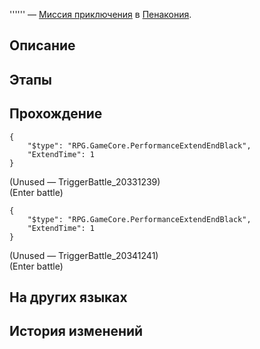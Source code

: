 {{Дополнить|Диалоги.}}
{{Миссия Инфобокс
|id              = 4340168
|Название        = 
|Изображение     = Миссия Освоения .png
|Тип             = Миссия приключения
|События         = 
|Глава           = 
|Условия         = Завершена [[Миссия Освоения]] ''[[Чужак в чужой стране]]''
|Персонажи       = Первопроходец
|СтартЛокация    = «(Лучезарный шпат/Корма Освоения/Таталов/Парящая стрелка часов)»
|Мир             = Пенакония
|Локации         = «(Лучезарный шпат/Корма Освоения/Таталов/Парящая стрелка часов)»
|Предыдущая      = 
|Следующая       = 
|Награды         = Звёздный нефрит*20; Часокредиты*120
}}
'''''' — [[Миссия приключения]] в [[Пенакония]].

==Описание==
{{Описание|<!--официальное описание из Перекрёстка судеб-->}}

==Этапы==


==Прохождение==
{{Дополнить}}

<pre>{
	"$type": "RPG.GameCore.PerformanceExtendEndBlack",
	"ExtendTime": 1
}</pre>
:{{tx}}
;(Unused &mdash; TriggerBattle_20331239)
;(Enter battle)
::{{Enemy List|Торговец удачей из труппы «Кошмарики»*2; Королевский бак*2; Заводной Хулиган из труппы «Кошмарики»*1}}
<pre>{
	"$type": "RPG.GameCore.PerformanceExtendEndBlack",
	"ExtendTime": 1
}</pre>
:{{tx}}
;(Unused &mdash; TriggerBattle_20341241)
;(Enter battle)
:::{{tx|Enemy list missing}}
{{Диалог Конец}}

==На других языках==
{{На других языках
|en   = 
|zhs  = 
|zht  = 
|ja   = 
|ko   = 
|es   = 
|fr   = 
|ru   = 
|th   = 
|vi   = 
|de   = 
|id   = 
|pt   = 
}}

==История изменений==
{{История изменений|2.7}}
